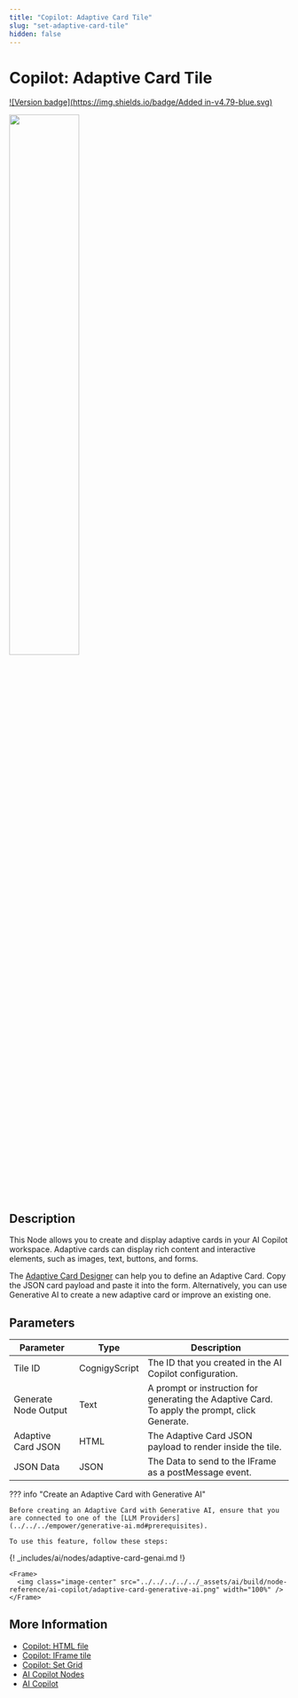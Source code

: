 ```yaml
---
title: "Copilot: Adaptive Card Tile"
slug: "set-adaptive-card-tile"
hidden: false
---
```


# Copilot: Adaptive Card Tile

[![Version badge](https://img.shields.io/badge/Added in-v4.79-blue.svg)](../../../../release-notes/4.79.md)

<Frame>
  <img class="image-center" src="../../../../../_assets/ai/build/node-reference/ai-copilot/set-adaptive-card-tile.png" width="50%" />
</Frame>

## Description

This Node allows you to create and display adaptive cards in your AI Copilot workspace. Adaptive cards can display rich content and interactive elements, such as images, text, buttons, and forms. 

The [Adaptive Card Designer](https://adaptivecards.io/designer) can help you to define an Adaptive Card. Copy the JSON card payload and paste it into the form. Alternatively, you can use Generative AI to create a new adaptive card or improve an existing one.

## Parameters 

| Parameter            | Type          | Description                                                                                    |
|----------------------|---------------|------------------------------------------------------------------------------------------------|
| Tile ID              | CognigyScript | The ID that you created in the AI Copilot configuration.                                       |
| Generate Node Output | Text          | A prompt or instruction for generating the Adaptive Card. To apply the prompt, click Generate. |
| Adaptive Card JSON   | HTML          | The Adaptive Card JSON payload to render inside the tile.                                      |
| JSON Data            | JSON          | The Data to send to the IFrame as a postMessage event.                                         |

??? info "Create an Adaptive Card with Generative AI"

    Before creating an Adaptive Card with Generative AI, ensure that you are connected to one of the [LLM Providers](../../../empower/generative-ai.md#prerequisites).

    To use this feature, follow these steps:

{! _includes/ai/nodes/adaptive-card-genai.md !}

    <Frame>
      <img class="image-center" src="../../../../../_assets/ai/build/node-reference/ai-copilot/adaptive-card-generative-ai.png" width="100%" />
    </Frame>

## More Information

- [Copilot: HTML file](set-html-tile.md)
- [Copilot: IFrame tile](set-iframe-tile.md)
- [Copilot: Set Grid](set-grid.md)
- [AI Copilot Nodes](overview.md)
- [AI Copilot](../../../../ai-copilot/overview.md)